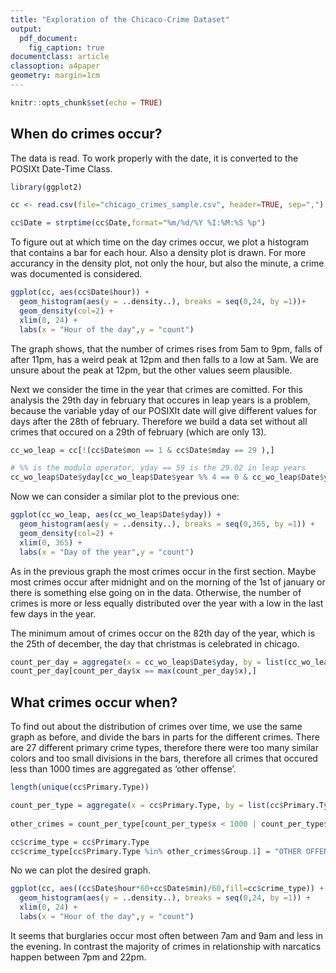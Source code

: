 ```yaml
---
title: "Exploration of the Chicaco-Crime Dataset"
output: 
  pdf_document: 
    fig_caption: true
documentclass: article
classoption: a4paper
geometry: margin=1cm
---
```


```r
knitr::opts_chunk$set(echo = TRUE)
```

## When do crimes occur?

The data is read. To work properly with the date, it is converted to the POSIXt Date-Time Class.

```r
library(ggplot2)

cc <- read.csv(file="chicago_crimes_sample.csv", header=TRUE, sep=",")

cc$Date = strptime(cc$Date,format="%m/%d/%Y %I:%M:%S %p")
```

To figure out at which time on the day crimes occur, we  plot a histogram that contains a bar for each hour. Also a density plot is drawn. For more accurancy in the density plot, not only the hour, but also the minute, a crime was documented is considered.

```r
ggplot(cc, aes(cc$Date$hour)) + 
  geom_histogram(aes(y = ..density..), breaks = seq(0,24, by =1))+
  geom_density(col=2) + 
  xlim(0, 24) + 
  labs(x = "Hour of the day",y = "count")

```

The graph shows, that the number of crimes rises from 5am to 9pm, falls of after 11pm, has a weird peak at 12pm  and then falls to a low at 5am.
We are unsure about the peak at 12pm, but the other values seem plausible.

Next we consider the time in the year that crimes are comitted.
For this analysis the 29th day in february that occures in leap years is a problem, because the variable yday of our POSIXlt date will give different values for days after the 28th of february.
Therefore we build a data set without all crimes that occured on a 29th of february (which  are only 13).

```r
cc_wo_leap = cc[!(cc$Date$mon == 1 & cc$Date$mday == 29 ),]

# %% is the modulo operator, yday == 59 is the 29.02 in leap years
cc_wo_leap$Date$yday[cc_wo_leap$Date$year %% 4 == 0 & cc_wo_leap$Date$yday > 59] = cc_wo_leap$Date$yday[cc_wo_leap$Date$year %% 4 == 0 & cc_wo_leap$Date$yday > 59] - 1
```

Now we can consider a similar plot to the previous one:

```r
ggplot(cc_wo_leap, aes(cc_wo_leap$Date$yday)) + 
  geom_histogram(aes(y = ..density..), breaks = seq(0,365, by =1)) + 
  geom_density(col=2) + 
  xlim(0, 365) + 
  labs(x = "Day of the year",y = "count")
```
As in the previous graph the most crimes occur in the first section. Maybe most crimes occur after midnight and on the morning of the 1st of january or there is something else going on in the data.
Otherwise, the number of crimes is more or less equally distributed over the year with a low in the last few days in the year.

The minimum amout of crimes occur on the 82th day of the year, which is the 25th of december, the day that christmas is celebrated in chicago.
```r
count_per_day = aggregate(x = cc_wo_leap$Date$yday, by = list(cc_wo_leap$Date$yday),  FUN = length)
count_per_day[count_per_day$x == max(count_per_day$x),]
```

## What crimes occur when?

To find out about the distribution of crimes over time, we use the same graph as before, and divide the bars in parts for the different crimes.
There are 27 different primary crime types, therefore there were too many similar colors and too small divisions in the bars, therefore all crimes that occured less than 1000 times are aggregated as 'other offense'.

```r
length(unique(cc$Primary.Type))  

count_per_type = aggregate(x = cc$Primary.Type, by = list(cc$Primary.Type),  FUN = length)
  
other_crimes = count_per_type[count_per_type$x < 1000 | count_per_type$Group.1 == "OTHER OFFENSE" ,]

cc$crime_type = cc$Primary.Type
cc$crime_type[cc$Primary.Type %in% other_crimes$Group.1] = "OTHER OFFENSE"
```

No we can plot the desired graph.

```r
ggplot(cc, aes((cc$Date$hour*60+cc$Date$min)/60,fill=cc$crime_type)) + 
  geom_histogram(aes(y = ..density..), breaks = seq(0,24, by =1)) + 
  xlim(0, 24) + 
  labs(x = "Hour of the day",y = "count")
```

It seems that burglaries occur most often between 7am and 9am and less in the evening.
In contrast the majority of crimes in relationship with narcatics happen between 7pm and 22pm.

